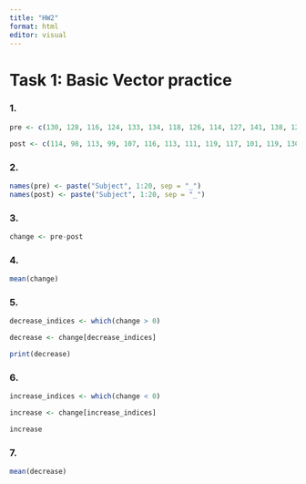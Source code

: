 ```yaml
---
title: "HW2"
format: html
editor: visual
---
```


# Task 1: Basic Vector practice

### 1.

```r
pre <- c(130, 128, 116, 124, 133, 134, 118, 126, 114, 127, 141, 138, 128, 140, 137, 131, 120, 128, 139, 135)

post <- c(114, 98, 113, 99, 107, 116, 113, 111, 119, 117, 101, 119, 130, 122, 106, 106, 124, 102, 117, 113)

```

### 2.

```r
names(pre) <- paste("Subject", 1:20, sep = "_")
names(post) <- paste("Subject", 1:20, sep = "_")
```

### 3.

```r
change <- pre-post

```

### 4.

```r
mean(change)

```

### 5.

```r
decrease_indices <- which(change > 0)

decrease <- change[decrease_indices]

print(decrease)

```

### 6.

```r
increase_indices <- which(change < 0)

increase <- change[increase_indices]

increase
```

### 7.

```r
mean(decrease)
```
